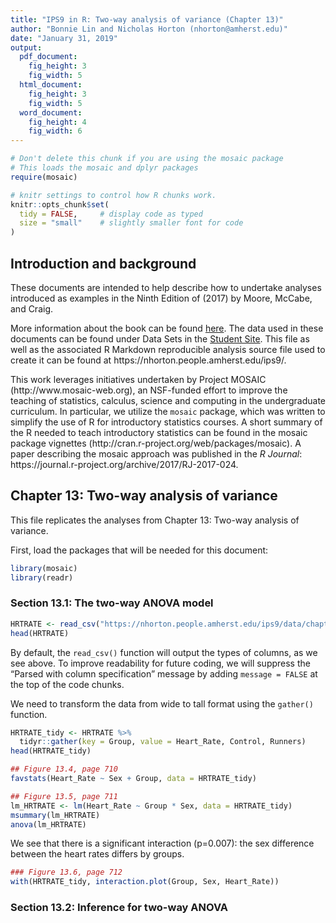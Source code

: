 ```yaml
---
title: "IPS9 in R: Two-way analysis of variance (Chapter 13)"
author: "Bonnie Lin and Nicholas Horton (nhorton@amherst.edu)"
date: "January 31, 2019"
output: 
  pdf_document:
    fig_height: 3
    fig_width: 5
  html_document:
    fig_height: 3
    fig_width: 5
  word_document:
    fig_height: 4
    fig_width: 6
---
```



```r
# Don't delete this chunk if you are using the mosaic package
# This loads the mosaic and dplyr packages
require(mosaic)
```

```r
# knitr settings to control how R chunks work.
knitr::opts_chunk$set(
  tidy = FALSE,     # display code as typed
  size = "small"    # slightly smaller font for code
)
```

## Introduction and background 

These documents are intended to help describe how to undertake analyses introduced 
as examples in the Ninth Edition of \emph{Introduction to the Practice of Statistics} (2017) by Moore, McCabe, and Craig.

More information about the book can be found [here](https://macmillanlearning.com/Catalog/product/introductiontothepracticeofstatistics-ninthedition-moore).
The data used in these documents can be found under Data Sets in the [Student Site](https://www.macmillanlearning.com/catalog/studentresources/ips9e?_ga=2.29224888.526668012.1531487989-1209447309.1529940008#). This
file as well as the associated R Markdown reproducible analysis source file used to create it can be found at https://nhorton.people.amherst.edu/ips9/.

This work leverages initiatives undertaken by Project MOSAIC (http://www.mosaic-web.org), an NSF-funded effort to improve the teaching of statistics, calculus, science and computing in the undergraduate curriculum. In particular, we utilize the `mosaic` package, which was written to simplify the use of R for introductory statistics courses. A short summary of the R needed to teach introductory statistics can be found in the mosaic package vignettes (http://cran.r-project.org/web/packages/mosaic).  A paper describing the mosaic approach was published in the *R Journal*: https://journal.r-project.org/archive/2017/RJ-2017-024.
  
## Chapter 13: Two-way analysis of variance
This file replicates the analyses from Chapter 13: Two-way analysis of variance.

First, load the packages that will be needed for this document: 
```r
library(mosaic)
library(readr)
```

### Section 13.1: The two-way ANOVA model
```r
HRTRATE <- read_csv("https://nhorton.people.amherst.edu/ips9/data/chapter13/EG13-08HRTRATE.csv") 
head(HRTRATE)
```

By default, the `read_csv()` function will output the types of columns, as we see above. 
To improve readability for future coding, we will suppress the "Parsed with column 
specification" message by adding `message = FALSE` at the top of the code chunks.

We need to transform the data from wide to tall format using the `gather()` function.

```r
HRTRATE_tidy <- HRTRATE %>%
  tidyr::gather(key = Group, value = Heart_Rate, Control, Runners)
head(HRTRATE_tidy)
```

```r
## Figure 13.4, page 710
favstats(Heart_Rate ~ Sex + Group, data = HRTRATE_tidy)

## Figure 13.5, page 711
lm_HRTRATE <- lm(Heart_Rate ~ Group * Sex, data = HRTRATE_tidy)
msummary(lm_HRTRATE)
anova(lm_HRTRATE)
```

We see that there is a significant interaction (p=0.007): the sex difference between the heart rates differs by groups.  

```r
### Figure 13.6, page 712
with(HRTRATE_tidy, interaction.plot(Group, Sex, Heart_Rate))
```


### Section 13.2: Inference for two-way ANOVA

